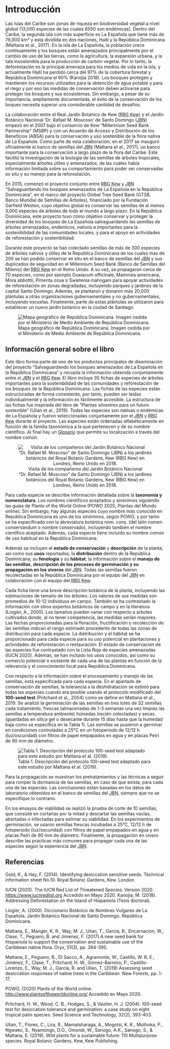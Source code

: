 # Introducción {.unnumbered}

Las islas del Caribe son zonas de riqueza en biodiversidad vegetal a nivel global (13,000 especies de las cuales 6550 son endémicas). Dentro del Caribe, la segunda isla con más superficie es La Española que tiene más de 76,000 km² y está dividida en dos naciones, Haití y la República Dominicana (Mattana et al., 2017). En la isla de La Española, la población crece continuamente y los bosques están amenazados principalmente por el cambio de uso de las tierras, como la agricultura, la expansión urbana, y la tala insostenible para la producción de carbón vegetal. Por lo tanto, la deforestación es la principal amenaza para los medios de vida en la isla, y actualmente Haití ha perdido cerca del 97% de la cobertura forestal y República Dominicana el 60% (Kanojia 2018). Los bosques protegen y mantienen los recursos utilizados para la obtención de agua potable y para el riego y por eso las medidas de conservación deben activarse para proteger los bosques y sus ecosistemas. Sin embargo, a pesar de su importancia, ampliamente documentada, el éxito de la conservación de los boques necesita superar una considerable cantidad de desafíos.

La colaboración entre el Real Jardín Botánico de Kew (<abbr title="Royal Botanic Gardens Kew (El Real Jardín Botánico de Kew)">RBG Kew</abbr>) y el Jardín Botánico Nacional 'Dr. Rafael M. Moscoso' de Santo Domingo (<abbr title="Jardín Botánico Nacional Dr. Rafael M. Moscoso">JBN</abbr>) empezó en el 2007 bajo el consorcio de Kew "Millennium Seed Bank Partnership" (MSBP) y con un Acuerdo de Acceso y Distribución de los Beneficios (ABSA) para la conservación y uso sostenible de la flora nativa de La Española. Como parte de esta colaboración, en el 2017 se inauguró oficialmente el banco de semillas del <abbr title="Jardín Botánico Nacional Dr. Rafael M. Moscoso">JBN</abbr> (Mattana et al., 2017), un banco importante para la conservación a largo plazo de la flora del Caribe. Este facilitó la investigación de la biología de las semillas de árboles tropicales, especialmente árboles útiles y amenazados, de las cuáles había información limitada sobre su comportamiento para poder ser conservadas ex situ y su manejo para la reforestación.

En 2015, comenzó el proyecto conjunto entre <abbr title="Royal Botanic Gardens Kew (El Real Jardín Botánico de Kew)">RBG Kew</abbr> y <abbr title="Jardín Botánico Nacional Dr. Rafael M. Moscoso">JBN</abbr> "Salvaguardando los bosques amenazados de La Española en la República Dominicana", en el marco del proyecto Global Tree Seed Bank (GTSB, Banco Mundial de Semillas de Árboles), financiado por la Fundación Garfield Weston, cuyo objetivo global es conservar las semillas de al menos 3,000 especies de árboles de todo el mundo a largo plazo. En la República Dominicana, este proyecto tuvo como objetivo conservar y proteger la diversidad de los bosques de La Española salvaguardando las semillas de árboles amenazados, endémicos, nativos e importantes para la sostenibilidad de las comunidades locales, y para el apoyo en actividades de reforestación y sostenibilidad.

Durante este proyecto se han colectado semillas de más de 300 especies de árboles nativos y útiles de la República Dominicana de los cuales más de 200 se han podido conservar ex situ en el banco de semillas del <abbr title="Jardín Botánico Nacional Dr. Rafael M. Moscoso">JBN</abbr> y sus duplicados de seguridad en el Millennium Seed Bank (Banco de Semillas del Milenio) del <abbr title="Royal Botanic Gardens Kew (El Real Jardín Botánico de Kew)">RBG Kew</abbr> en el Reino Unido. A su vez, se propagaron cerca de 70 especies, como por ejemplo Guaiacum officinale, Mammea americana, Mora abbottii, Pimenta ozua o Swietenia mahogani para apoyar actividades de reforestación en zonas degradadas, incluyendo parques y jardines de la capital Santo Domingo. Además, se plantaron y donaron más 20,000 plántulas a otras organizaciones gubernamentales y no gubernamentales, incluyendo escuelas. Finalmente, parte de estas plántulas se utilizaron para establecer un nuevo jardín botánico en la ciudad de Santiago.

![Mapa geográfico de República Dominicana. Imagen cedida por el Ministerio de Medio Ambiente de República Dominicana.](figures/mapadr.png)

## Información general sobre el libro {.unnumbered}

Este libro forma parte de uno de los productos principales de diseminación del proyecto "Salvaguardando los bosques amenazados de La Española en la República Dominicana" y recopila la información obtenida conjuntamente entre el <abbr title="Jardín Botánico Nacional Dr. Rafael M. Moscoso">JBN</abbr> y el <abbr title="Royal Botanic Gardens Kew (El Real Jardín Botánico de Kew)">RBG Kew</abbr>. El libro incluye 35 fichas de especies de árboles importantes para la sostenibilidad de las comunidades y reforestación de los bosques de la República Dominicana. Las fichas de las especies están estructuradas de forma consistente, por tanto, pueden ser leídas individualmente y la información es fácilmente accesible. La estructura de las fichas fue inspirada del libro de "Plantas silvestres para un futuro sostenible" (Ulian et al., 2019). Todas las especies son nativas o endémicas de La Española y fueron seleccionadas conjuntamente por el <abbr title="Jardín Botánico Nacional Dr. Rafael M. Moscoso">JBN</abbr> y <abbr title="Royal Botanic Gardens Kew (El Real Jardín Botánico de Kew)">RBG Kew</abbr> durante el proyecto. Las especies están ordenadas alfabéticamente en función de la familia taxonómica a la que pertenecen y de su nombre científico. Al final hay un [Glosario](#comunes) que permite su localización a través del nombre común. 

<center>

![Visita de los compañeros del Jardín Botánico Nacional "Dr. Rafael M. Moscoso" de Santo Domingo (JBN) a los jardines botánicos del Royal Botanic Gardens, Kew (RBG Kew) en Londres, Reino Unido en 2018.](figures/foto_grupo.png)

</center>

Para cada especie se describe información detallada sobre la **taxonomía y nomenclatura**. Los nombres científicos aceptados y sinónimos siguiendo las guías de Plants of the World Online (POWO 2020, Plantas del Mundo online). Sin embargo, hay algunas especies cuyo nombre más conocido en República Dominicana es uno de los sinónimos, según POWO, y por tanto se ha especificado con la abreviatura botánica nom. cons. (del latín nomen conservandum o nombre conservado), incluyendo también el nombre científico aceptado. Además, cada especie tiene incluido su nombre común de uso habitual en la República Dominicana.

Además se incluyen el **estado de conservación** y **descripción** de la planta, así como sus **usos** reportados; la **distribución** dentro de la República Dominicana; su **fenología** y su **hábitat**; la información sobre el **manejo de las semillas**, **descripción de los procesos de germinación y su propagación en los viveros** del <abbr title="Jardín Botánico Nacional Dr. Rafael M. Moscoso">JBN</abbr>. Todas las semillas fueron recolectadas en la República Dominicana por el equipo del <abbr title="Jardín Botánico Nacional Dr. Rafael M. Moscoso">JBN</abbr> en colaboración con el equipo del <abbr title="Royal Botanic Gardens Kew (El Real Jardín Botánico de Kew)">RBG Kew</abbr>.

Cada ficha tiene una breve descripción botánica de la planta, incluyendo las estimaciones de tamaño de los árboles. Los valores de sus medidas son promedios de 10-12 individuos en campo. También se ha contrastado la información con otros expertos botánicos de campo y en la literatura (Liogier, A., 2000). Los tamaños pueden variar con respecto a árboles cultivados donde, al no tener competencia, las medidas serían mayores. Las fechas proporcionadas para la floración, fructificación y recolección de las semillas indican el rango estimado procedente de todas las zonas de distribución para cada especie. La distribución y el hábitat se ha proporcionado para cada especie para su uso potencial en plantaciones y actividades de reforestación o restauración. El estado de conservación de las especies fue contrastado con la Lista Roja de especies amenazadas (IUCN 2020). Además, se han incluido los usos conocidos, así como su comercio potencial o existente de cada una de las plantas en función de la relevancia y el conocimiento local para República Dominicana.

Con respecto a la información sobre el procesamiento y manejo de las semillas, está especificada para cada especie. En el apartado de conservación de semillas, la tolerancia a la deshidratación se estimó para todas las especies cuando era posible usando el protocolo modificado del **100-seed test** (Pritchard et al., 2004) como se define en Mattana et al., 2019. Se analizó la germinación de las semillas en tres lotes de 32 semillas cada tratamiento, frescas (almacenadas de 1-3 semanas una vez limpias las semillas a temperatura ambiente) húmedas (recién colectadas) y secas (guardadas en silica gel o desecante durante 15 días hasta que la humedad baja como se especifica en la Tabla 1). Las semillas se pusieron a germinar en condiciones controladas a 25°C en un fotoperiodo de 12/12 h (luz/oscuridad) con filtros de papel empapados en agua y en placas Petri de 90 mm de diámetro.

![Tabla 1. Descripción del protocolo 100-seed test adaptado para este estudio por Mattana et al. (2019).](figures/table1.png)

Para la propagación se muestran los pretratamientos y las técnicas a seguir para romper la dormancia de las semillas, en caso de que exista, para cada una de las especies. Las conclusiones están basadas en los datos de laboratorio obtenidos en el banco de semillas del <abbr title="Jardín Botánico Nacional Dr. Rafael M. Moscoso">JBN</abbr>, siempre que no se especifique lo contrario.

En los ensayos de viabilidad se realizó la prueba de corte de 10 semillas, que consiste en cortarlas por la mitad y descartar las semillas vacías, abortadas o infectadas para estimar su viabilidad. En los experimentos de germinación, se usaron semillas frescas incubadas a 25°C, 12/12 h de fotoperiodo (luz/oscuridad) con filtros de papel empapados en agua y en placas Petri de 90 mm de diámetro. Finalmente, la propagación en vivero describe las prácticas más comunes para propagar cada una de las especies según la experiencia del <abbr title="Jardín Botánico Nacional Dr. Rafael M. Moscoso">JBN</abbr>.

## Referencias {.unnumbered}

Gold, K., & Hay, F. (2014). Identifying desiccation sensitive seeds. Technical information sheet No.10. Royal Botanic Gardens, Kew. London.

IUCN (2020). The IUCN Red List of Threatened Species. Version 2020. <https://www.iucnredlist.org> Accedido en Mayo 2020. Kanojia, M. (2018). Addressing Deforestation on the Island of Hispaniola (Tesis doctoral).

Liogier, A. (2000). Diccionario Botánico de Nombres Vulgares de La Española. Jardín Botánico Nacional de Santo Domingo. República Dominicana.

Mattana, E., Manger, K. R., Way, M. J., Ulian, T., Garcia, R., Encarnacion, W., Clase, T., Peguero, B. and Jimenez, F. (2017) A new seed bank for Hispaniola to support the conservation and sustainable use of the Caribbean native flora. Oryx, 51(3), pp. 394-395.

Mattana, E., Peguero, B., Di Sacco, A., Agramonte, W., Castillo, W. R. E., Jiménez, F., Clase, T., Pritchard, H. W., Gómez-Barreiro, P., Castillo-Lorenzo, E., Way, M. J., García, R. and Ulian, T. (2019) Assessing seed desiccation responses of native trees in the Caribbean. New Forests, pp. 1-17.

POWO, (2020) Plants of the World online. <http://www.plantsoftheworldonline.org/> Accedido en Mayo 2020.

Pritchard, H. W., Wood, C. B., Hodges, S., & Vautier, H. J. (2004). 100-seed test for desiccation tolerance and germination: a case study on eight tropical palm species. Seed Science and Technology, 32(2), 393-403.

Ulian, T., Flores, C., Lira, R., Mamatsharaga, A., Mogotsi, K. K., Muthoka, P., Ngwako, S., Nyamongo, D.O., Omondi, W., Sanogo, A.K., Sanogo, S., & Mattana, E. (2019). Wild plants for a sustainable future: 110 Multipurpose species. Royal Botanic Gardens, Kew, Kew Publishing.
